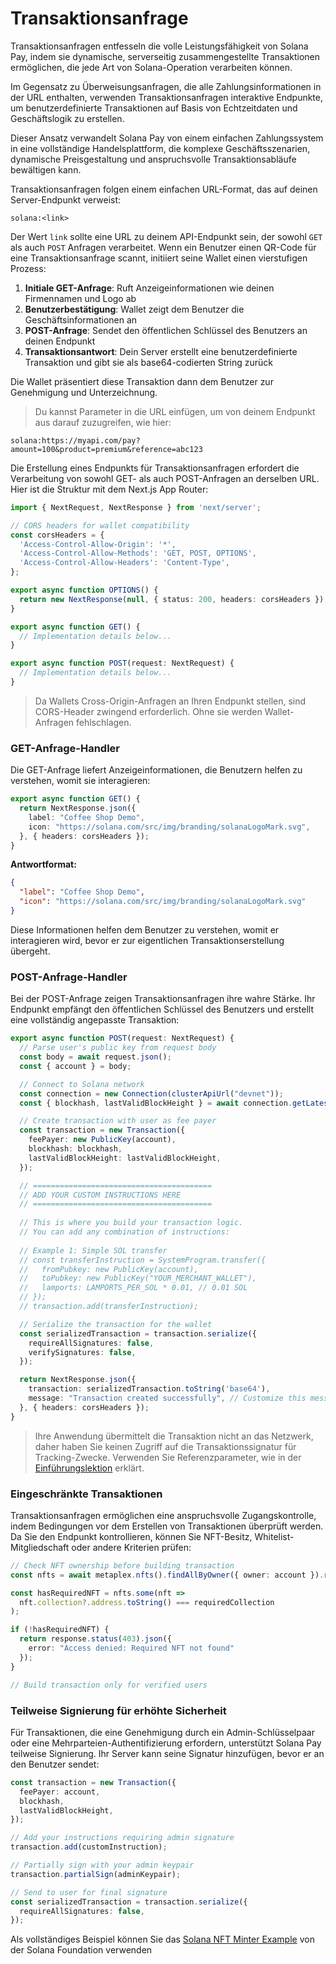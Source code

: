 
# Transaktionsanfrage

Transaktionsanfragen entfesseln die volle Leistungsfähigkeit von Solana Pay, indem sie dynamische, serverseitig zusammengestellte Transaktionen ermöglichen, die jede Art von Solana-Operation verarbeiten können.

Im Gegensatz zu Überweisungsanfragen, die alle Zahlungsinformationen in der URL enthalten, verwenden Transaktionsanfragen interaktive Endpunkte, um benutzerdefinierte Transaktionen auf Basis von Echtzeitdaten und Geschäftslogik zu erstellen.

Dieser Ansatz verwandelt Solana Pay von einem einfachen Zahlungssystem in eine vollständige Handelsplattform, die komplexe Geschäftsszenarien, dynamische Preisgestaltung und anspruchsvolle Transaktionsabläufe bewältigen kann.

<ArticleSection name="Wie Transaktionsanfragen funktionieren" id="how-it-works" level="h2" />

Transaktionsanfragen folgen einem einfachen URL-Format, das auf deinen Server-Endpunkt verweist:

```
solana:<link>
```

Der Wert `link` sollte eine URL zu deinem API-Endpunkt sein, der sowohl `GET` als auch `POST` Anfragen verarbeitet. Wenn ein Benutzer einen QR-Code für eine Transaktionsanfrage scannt, initiiert seine Wallet einen vierstufigen Prozess:
1. **Initiale GET-Anfrage**: Ruft Anzeigeinformationen wie deinen Firmennamen und Logo ab
2. **Benutzerbestätigung**: Wallet zeigt dem Benutzer die Geschäftsinformationen an
3. **POST-Anfrage**: Sendet den öffentlichen Schlüssel des Benutzers an deinen Endpunkt
4. **Transaktionsantwort**: Dein Server erstellt eine benutzerdefinierte Transaktion und gibt sie als base64-codierten String zurück

Die Wallet präsentiert diese Transaktion dann dem Benutzer zur Genehmigung und Unterzeichnung.

> Du kannst Parameter in die URL einfügen, um von deinem Endpunkt aus darauf zuzugreifen, wie hier:

```
solana:https://myapi.com/pay?amount=100&product=premium&reference=abc123
```

<ArticleSection name="Aufbau des API-Endpunkts" id="api-endpoint" level="h2" />

Die Erstellung eines Endpunkts für Transaktionsanfragen erfordert die Verarbeitung von sowohl GET- als auch POST-Anfragen an derselben URL. Hier ist die Struktur mit dem Next.js App Router:

```ts
import { NextRequest, NextResponse } from 'next/server';

// CORS headers for wallet compatibility
const corsHeaders = {
  'Access-Control-Allow-Origin': '*',
  'Access-Control-Allow-Methods': 'GET, POST, OPTIONS',
  'Access-Control-Allow-Headers': 'Content-Type',
};

export async function OPTIONS() {
  return new NextResponse(null, { status: 200, headers: corsHeaders });
}

export async function GET() {
  // Implementation details below...
}

export async function POST(request: NextRequest) {
  // Implementation details below...
}
```

> Da Wallets Cross-Origin-Anfragen an Ihren Endpunkt stellen, sind CORS-Header zwingend erforderlich. Ohne sie werden Wallet-Anfragen fehlschlagen.

### GET-Anfrage-Handler

Die GET-Anfrage liefert Anzeigeinformationen, die Benutzern helfen zu verstehen, womit sie interagieren:

```ts
export async function GET() {
  return NextResponse.json({
    label: "Coffee Shop Demo",
    icon: "https://solana.com/src/img/branding/solanaLogoMark.svg",
  }, { headers: corsHeaders });
}
```

**Antwortformat:**

```json
{
  "label": "Coffee Shop Demo",
  "icon": "https://solana.com/src/img/branding/solanaLogoMark.svg"
}
```

Diese Informationen helfen dem Benutzer zu verstehen, womit er interagieren wird, bevor er zur eigentlichen Transaktionserstellung übergeht.

### POST-Anfrage-Handler

Bei der POST-Anfrage zeigen Transaktionsanfragen ihre wahre Stärke. Ihr Endpunkt empfängt den öffentlichen Schlüssel des Benutzers und erstellt eine vollständig angepasste Transaktion:

```ts
export async function POST(request: NextRequest) {
  // Parse user's public key from request body
  const body = await request.json();
  const { account } = body;

  // Connect to Solana network
  const connection = new Connection(clusterApiUrl("devnet"));
  const { blockhash, lastValidBlockHeight } = await connection.getLatestBlockhash();

  // Create transaction with user as fee payer
  const transaction = new Transaction({
    feePayer: new PublicKey(account),
    blockhash: blockhash,
    lastValidBlockHeight: lastValidBlockHeight,
  });

  // ========================================
  // ADD YOUR CUSTOM INSTRUCTIONS HERE
  // ========================================
  
  // This is where you build your transaction logic.
  // You can add any combination of instructions:
  
  // Example 1: Simple SOL transfer
  // const transferInstruction = SystemProgram.transfer({
  //   fromPubkey: new PublicKey(account),
  //   toPubkey: new PublicKey("YOUR_MERCHANT_WALLET"),
  //   lamports: LAMPORTS_PER_SOL * 0.01, // 0.01 SOL
  // });
  // transaction.add(transferInstruction);

  // Serialize the transaction for the wallet
  const serializedTransaction = transaction.serialize({
    requireAllSignatures: false,
    verifySignatures: false,
  });

  return NextResponse.json({
    transaction: serializedTransaction.toString('base64'),
    message: "Transaction created successfully", // Customize this message
  }, { headers: corsHeaders });
}
```

> Ihre Anwendung übermittelt die Transaktion nicht an das Netzwerk, daher haben Sie keinen Zugriff auf die Transaktionssignatur für Tracking-Zwecke. Verwenden Sie Referenzparameter, wie in der [Einführungslektion](/de/courses/solana-pay/introduction#reference) erklärt.

<ArticleSection name="Erweiterte Funktionen" id="advanced-capabilities" level="h2" />

### Eingeschränkte Transaktionen

Transaktionsanfragen ermöglichen eine anspruchsvolle Zugangskontrolle, indem Bedingungen vor dem Erstellen von Transaktionen überprüft werden. Da Sie den Endpunkt kontrollieren, können Sie NFT-Besitz, Whitelist-Mitgliedschaft oder andere Kriterien prüfen:

```ts
// Check NFT ownership before building transaction
const nfts = await metaplex.nfts().findAllByOwner({ owner: account }).run(); 

const hasRequiredNFT = nfts.some(nft => 
  nft.collection?.address.toString() === requiredCollection
);

if (!hasRequiredNFT) {
  return response.status(403).json({ 
    error: "Access denied: Required NFT not found" 
  });
}

// Build transaction only for verified users
```

### Teilweise Signierung für erhöhte Sicherheit

Für Transaktionen, die eine Genehmigung durch ein Admin-Schlüsselpaar oder eine Mehrparteien-Authentifizierung erfordern, unterstützt Solana Pay teilweise Signierung. Ihr Server kann seine Signatur hinzufügen, bevor er an den Benutzer sendet:

```ts
const transaction = new Transaction({
  feePayer: account,
  blockhash,
  lastValidBlockHeight,
});

// Add your instructions requiring admin signature
transaction.add(customInstruction);

// Partially sign with your admin keypair
transaction.partialSign(adminKeypair);

// Send to user for final signature
const serializedTransaction = transaction.serialize({
  requireAllSignatures: false,
});
```

<ArticleSection name="Beispiel" id="example" level="h2" />

Als vollständiges Beispiel können Sie das [Solana NFT Minter Example](https://github.com/solana-developers/solana-pay-nft-minter/tree/main) von der Solana Foundation verwenden
